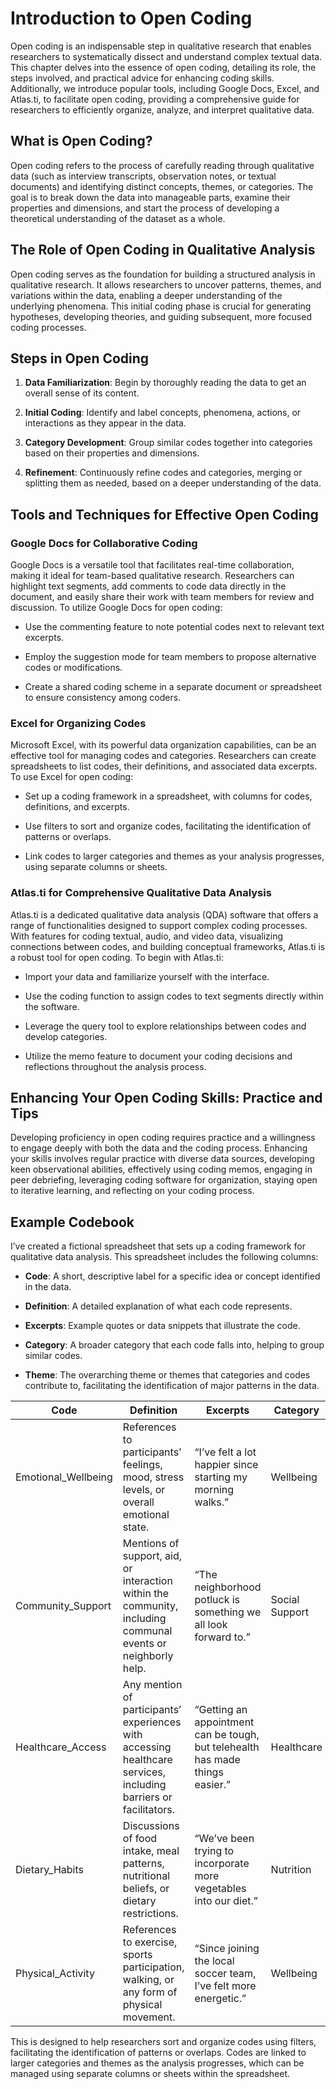 # **Introduction to Open Coding**

Open coding is an indispensable step in qualitative research that enables researchers to systematically dissect and understand complex textual data. This chapter delves into the essence of open coding, detailing its role, the steps involved, and practical advice for enhancing coding skills. Additionally, we introduce popular tools, including Google Docs, Excel, and Atlas.ti, to facilitate open coding, providing a comprehensive guide for researchers to efficiently organize, analyze, and interpret qualitative data.

## **What is Open Coding?**

Open coding refers to the process of carefully reading through qualitative data (such as interview transcripts, observation notes, or textual documents) and identifying distinct concepts, themes, or categories. The goal is to break down the data into manageable parts, examine their properties and dimensions, and start the process of developing a theoretical understanding of the dataset as a whole.

## **The Role of Open Coding in Qualitative Analysis**

Open coding serves as the foundation for building a structured analysis in qualitative research. It allows researchers to uncover patterns, themes, and variations within the data, enabling a deeper understanding of the underlying phenomena. This initial coding phase is crucial for generating hypotheses, developing theories, and guiding subsequent, more focused coding processes.

## **Steps in Open Coding**

1.  **Data Familiarization**: Begin by thoroughly reading the data to get an overall sense of its content.

2.  **Initial Coding**: Identify and label concepts, phenomena, actions, or interactions as they appear in the data.

3.  **Category Development**: Group similar codes together into categories based on their properties and dimensions.

4.  **Refinement**: Continuously refine codes and categories, merging or splitting them as needed, based on a deeper understanding of the data.

## **Tools and Techniques for Effective Open Coding**

### **Google Docs for Collaborative Coding**

Google Docs is a versatile tool that facilitates real-time collaboration, making it ideal for team-based qualitative research. Researchers can highlight text segments, add comments to code data directly in the document, and easily share their work with team members for review and discussion. To utilize Google Docs for open coding:

-   Use the commenting feature to note potential codes next to relevant text excerpts.

-   Employ the suggestion mode for team members to propose alternative codes or modifications.

-   Create a shared coding scheme in a separate document or spreadsheet to ensure consistency among coders.

### **Excel for Organizing Codes**

Microsoft Excel, with its powerful data organization capabilities, can be an effective tool for managing codes and categories. Researchers can create spreadsheets to list codes, their definitions, and associated data excerpts. To use Excel for open coding:

-   Set up a coding framework in a spreadsheet, with columns for codes, definitions, and excerpts.

-   Use filters to sort and organize codes, facilitating the identification of patterns or overlaps.

-   Link codes to larger categories and themes as your analysis progresses, using separate columns or sheets.

### **Atlas.ti for Comprehensive Qualitative Data Analysis**

Atlas.ti is a dedicated qualitative data analysis (QDA) software that offers a range of functionalities designed to support complex coding processes. With features for coding textual, audio, and video data, visualizing connections between codes, and building conceptual frameworks, Atlas.ti is a robust tool for open coding. To begin with Atlas.ti:

-   Import your data and familiarize yourself with the interface.

-   Use the coding function to assign codes to text segments directly within the software.

-   Leverage the query tool to explore relationships between codes and develop categories.

-   Utilize the memo feature to document your coding decisions and reflections throughout the analysis process.

## **Enhancing Your Open Coding Skills: Practice and Tips**

Developing proficiency in open coding requires practice and a willingness to engage deeply with both the data and the coding process. Enhancing your skills involves regular practice with diverse data sources, developing keen observational abilities, effectively using coding memos, engaging in peer debriefing, leveraging coding software for organization, staying open to iterative learning, and reflecting on your coding process.

## Example Codebook

I've created a fictional spreadsheet that sets up a coding framework for qualitative data analysis. This spreadsheet includes the following columns:

-   **Code**: A short, descriptive label for a specific idea or concept identified in the data.

-   **Definition**: A detailed explanation of what each code represents.

-   **Excerpts**: Example quotes or data snippets that illustrate the code.

-   **Category**: A broader category that each code falls into, helping to group similar codes.

-   **Theme**: The overarching theme or themes that categories and codes contribute to, facilitating the identification of major patterns in the data.

| **Code**            | **Definition**                                                                                                   | **Excerpts**                                                                  | **Category**   | **Theme**            |
|---------------------|------------------------------------------------------------------------------------------------------------------|-------------------------------------------------------------------------------|----------------|----------------------|
| Emotional_Wellbeing | References to participants' feelings, mood, stress levels, or overall emotional state.                           | "I've felt a lot happier since starting my morning walks."                    | Wellbeing      | Mental Health        |
| Community_Support   | Mentions of support, aid, or interaction within the community, including communal events or neighborly help.     | "The neighborhood potluck is something we all look forward to."               | Social Support | Community Engagement |
| Healthcare_Access   | Any mention of participants' experiences with accessing healthcare services, including barriers or facilitators. | "Getting an appointment can be tough, but telehealth has made things easier." | Healthcare     | Healthcare System    |
| Dietary_Habits      | Discussions of food intake, meal patterns, nutritional beliefs, or dietary restrictions.                         | "We've been trying to incorporate more vegetables into our diet."             | Nutrition      | Diet and Nutrition   |
| Physical_Activity   | References to exercise, sports participation, walking, or any form of physical movement.                         | "Since joining the local soccer team, I've felt more energetic."              | Wellbeing      | Physical Health      |

This is designed to help researchers sort and organize codes using filters, facilitating the identification of patterns or overlaps. Codes are linked to larger categories and themes as the analysis progresses, which can be managed using separate columns or sheets within the spreadsheet.
